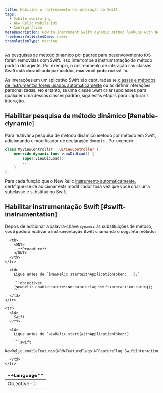 ```yaml
---
title: Habilite o rastreamento da interação do Swift
tags:
  - Mobile monitoring
  - New Relic Mobile iOS
  - Configuration
metaDescription: How to instrument Swift dynamic method lookups with New Relic's iOS instrumentation feature flag.
freshnessValidatedDate: never
translationType: machine
---
```


As pesquisas de método dinâmico por padrão para desenvolvimento iOS foram removidas com Swift. Isso interrompe a instrumentação do método padrão do agente. Por exemplo, o rastreamento de interação nas classes Swift está desabilitado por padrão, mas você pode reativá-lo.

As interações em um aplicativo Swift são capturadas se [classes e métodos de instrumentos forem usados automaticamente](/docs/mobile-monitoring/new-relic-mobile/mobile-sdk/mobile-sdk-api-guide/#method-list-ios) ou ao definir interações personalizadas. No entanto, se uma classe Swift criar subclasses para qualquer uma dessas classes padrão, siga estas etapas para capturar a interação.

## Habilitar pesquisa de método dinâmico [#enable-dynamic]

Para reativar a pesquisa de método dinâmico método por método em Swift, adicionando o modificador de declaração `dynamic` . Por exemplo:

```swift
class MyViewController : UIViewController {
    override dynamic func viewDidLoad() {
        super.viewDidLoad()
        ...
    }
}
```

Para cada função que o New Relic [instrumento automaticamente](/docs/mobile-monitoring/new-relic-mobile/mobile-sdk/mobile-sdk-api-guide/#method-list-ios), certifique-se de adicionar este modificador toda vez que você criar uma subclasse e substituir no Swift.

## Habilitar instrumentação Swift [#swift-instrumentation]

Depois de adicionar a palavra-chave `dynamic` às substituições de método, você poderá reativar a instrumentação Swift chamando o seguinte método:

<table>
  <thead>
    <tr>
      <th style={{ width: "150px" }}>
        <DNT>
          **Language**
        </DNT>
      </th>

      <th>
        <DNT>
          **Procedure**
        </DNT>
      </th>
    </tr>
  </thead>

  <tbody>
    <tr>
      <td>
        Objective-C
      </td>

      <td>
        Ligue antes de `[NewRelic startWithApplicationToken:...];`

        ```objectivec
        [NewRelic enableFeatures:NRFeatureFlag_SwiftInteractionTracing];
        ```
      </td>
    </tr>

    <tr>
      <td>
        Swift
      </td>

      <td>
        Ligue antes de `NewRelic.start(withApplicationToken:)`

        ```swift
        NewRelic.enableFeatures(NRMAFeatureFlags.NRFeatureFlag_SwiftInteractionTracing)
        ```
      </td>
    </tr>
  </tbody>
</table>
